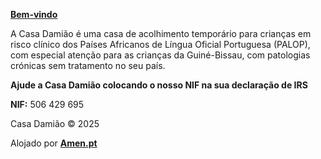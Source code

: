 
<CasaDamiaoImage />

[**Bem-vindo**](https://casadamiao.pt/2020/04/04/bem-vindo/)

A Casa Damião é uma casa de acolhimento temporário para crianças em risco clínico dos Países Africanos de Língua Oficial Portuguesa (PALOP), com especial atenção para as crianças da Guiné-Bissau, com patologias crónicas sem tratamento no seu país.

**Ajude a Casa Damião colocando o nosso NIF na sua declaração de IRS**

**NIF:** 506 429 695

<Vidio />

Casa Damião © 2025

Alojado por [**Amen.pt**](https://amen.pt)
